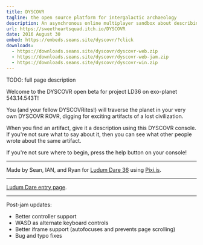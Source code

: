 ```yaml
---
title: DYSCOVR
tagline: the open source platform for intergalactic archaeology
description: An asynchronous online multiplayer sandbox about describing ancient alien technology.
url: https://sweetheartsquad.itch.io/DYSCOVR
date: 2016 August 30
embed: https://embeds.seans.site/dyscovr/?click
downloads:
  - https://downloads.seans.site/dyscovr/dyscovr-web.zip
  - https://downloads.seans.site/dyscovr/dyscovr-web-jam.zip
  - https://downloads.seans.site/dyscovr/dyscovr-win.zip
---
```


TODO: full page description



Welcome to the DYSCOVR open beta for project LD36 on exo-planet 543.14.543T!

 You (and your fellow DYSCOVRites!) will traverse the planet in your very own DYSCOVR ROVR, digging for exciting artifacts of a lost civilization.

 When you find an artifact, give it a description using this DYSCOVR console. If you're not sure what to say about it, then you can see what other people wrote about the same artifact.

 If you're not sure where to begin, press the help button on your console!

---

Made by Sean, IAN, and Ryan for [Ludum Dare 36](http://ludumdare.com/) using [Pixi.js](http://www.pixijs.com/).

---

[Ludum Dare entry page](http://ludumdare.com/compo/ludum-dare-36/?action=preview&uid=50235).

---

Post-jam updates:

- Better controller support
- WASD as alternate keyboard controls
- Better iframe support (autofocuses and prevents page scrolling)
- Bug and typo fixes
